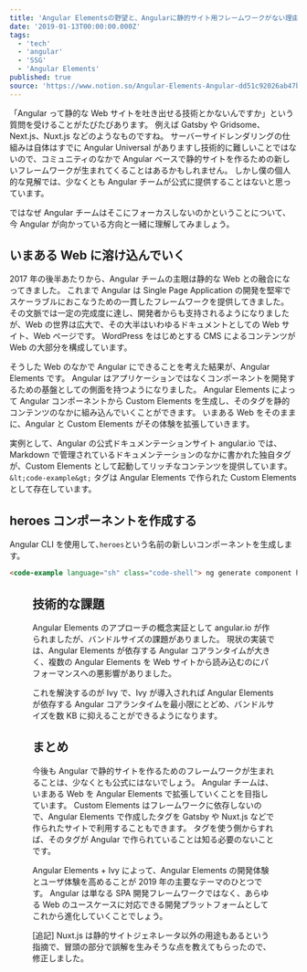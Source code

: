 ```yaml
---
title: 'Angular Elementsの野望と、Angularに静的サイト用フレームワークがない理由'
date: '2019-01-13T00:00:00.000Z'
tags:
  - 'tech'
  - 'angular'
  - 'SSG'
  - 'Angular Elements'
published: true
source: 'https://www.notion.so/Angular-Elements-Angular-dd51c92026ab47ba898223ae64a2a1f0'
---
```



「Angular って静的な Web サイトを吐き出せる技術とかないんですか」という質問を受けることがたびたびあります。 例えば Gatsby や Gridsome、Next.js、Nuxt.js などのようなものですね。 サーバーサイドレンダリングの仕組みは自体はすでに Angular Universal がありますし技術的に難しいことではないので、コミュニティのなかで Angular ベースで静的サイトを作るための新しいフレームワークが生まれてくることはあるかもしれません。 しかし僕の個人的な見解では、少なくとも Angular チームが公式に提供することはないと思っています。

ではなぜ Angular チームはそこにフォーカスしないのかということについて、今 Angular が向かっている方向と一緒に理解してみましょう。

## いまある Web に溶け込んでいく

2017 年の後半あたりから、Angular チームの主眼は静的な Web との融合になってきました。 これまで Angular は Single Page Application の開発を堅牢でスケーラブルにおこなうための一貫したフレームワークを提供してきました。 その文脈では一定の完成度に達し、開発者からも支持されるようになりましたが、Web の世界は広大で、その大半はいわゆるドキュメントとしての Web サイト、Web ページです。 WordPress をはじめとする CMS によるコンテンツが Web の大部分を構成しています。

そうした Web のなかで Angular にできることを考えた結果が、Angular Elements です。 Angular はアプリケーションではなくコンポーネントを開発するための基盤としての側面を持つようになりました。 Angular Elements によって Angular コンポーネントから Custom Elements を生成し、そのタグを静的コンテンツのなかに組み込んでいくことができます。 いまある Web をそのままに、Angular と Custom Elements がその体験を拡張していきます。

実例として、Angular の公式ドキュメンテーションサイト angular.io では、Markdown で管理されているドキュメンテーションのなかに書かれた独自タグが、Custom Elements として起動してリッチなコンテンツを提供しています。 `&lt;code-example&gt;` タグは Angular Elements で作られた Custom Elements として存在しています。

## heroes コンポーネントを作成する

Angular CLI を使用して､`heroes`という名前の新しいコンポーネントを生成します。

```html
<code-example language="sh" class="code-shell"> ng generate component heroes</code-example>
```

<Figure
  src="https://cdn-ak.f.st-hatena.com/images/fotolife/l/lacolaco/20190113/20190113000151.png"
  caption="code-example 要素はAngular Elementsで作られたCustom Element"
/>

## 技術的な課題

Angular Elements のアプローチの概念実証として angular.io が作られましたが、バンドルサイズの課題がありました。 現状の実装では、Angular Elements が依存する Angular コアランタイムが大きく、複数の Angular Elements を Web サイトから読み込むのにパフォーマンスへの悪影響がありました。

これを解決するのが Ivy で、Ivy が導入されれば Angular Elements が依存する Angular コアランタイムを最小限にとどめ、バンドルサイズを数 KB に抑えることができるようになります。

## まとめ

今後も Angular で静的サイトを作るためのフレームワークが生まれることは、少なくとも公式にはないでしょう。 Angular チームは、いまある Web を Angular Elements で拡張していくことを目指しています。 Custom Elements はフレームワークに依存しないので、Angular Elements で作成したタグを Gatsby や Nuxt.js などで作られたサイトで利用することもできます。 タグを使う側からすれば、そのタグが Angular で作られていることは知る必要のないことです。

Angular Elements + Ivy によって、Angular Elements の開発体験とユーザ体験を高めることが 2019 年の主要なテーマのひとつです。 Angular は単なる SPA 開発フレームワークではなく、あらゆる Web のユースケースに対応できる開発プラットフォームとしてこれから進化していくことでしょう。

[追記] Nuxt.js は静的サイトジェネレータ以外の用途もあるという指摘で、冒頭の部分で誤解を生みそうな点を教えてもらったので、修正しました。
